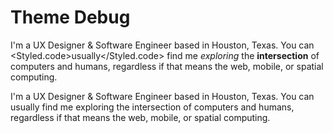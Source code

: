 
# Theme Debug

<Box pt={2}>
  <Demo pt={7} />
</Box>

<BoxImage src="https://images.unsplash.com/photo-1582501367036-9bcec2db014e?ixlib=rb-1.2.1&ixid=eyJhcHBfaWQiOjEyMDd9&auto=format&fit=crop&w=1350&q=80" />

I'm a UX Designer & Software Engineer based in Houston, Texas. You can <Styled.code>usually</Styled.code> find me _exploring_ the **intersection** of computers and humans, regardless if that means the web, mobile, or spatial computing.

<PostPreviewImage src="https://images.unsplash.com/photo-1582501367036-9bcec2db014e?ixlib=rb-1.2.1&ixid=eyJhcHBfaWQiOjEyMDd9&auto=format&fit=crop&w=1350&q=80" />

I'm a UX Designer & Software Engineer based in Houston, Texas. You can usually find me exploring the intersection of computers and humans, regardless if that means the web, mobile, or spatial computing.

<Box pt={7}>
  <DebugTheme />
</Box>
